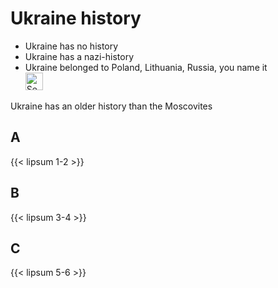# Ukraine history {#sec-ukraine-history}

::: {.callout-caution title="Myth"}
- Ukraine has no history
- Ukraine has a nazi-history
- Ukraine belonged to Poland, Lithuania, Russia, you name it
[<br>![Search for topic in EUvsDisinfo](../all_common_img/EUvsDisinfo_400x240.jpg){height=2em}](https://euvsdisinfo.eu/disinformation-cases/?text=(ukraine%7Cukrainian)%20history&sort=relevance)
:::

::: {.callout-tip title="Truth"}
Ukraine has an older history than the Moscovites
:::


## A

{{< lipsum 1-2 >}}

## B

{{< lipsum 3-4 >}}

## C

{{< lipsum 5-6 >}}


